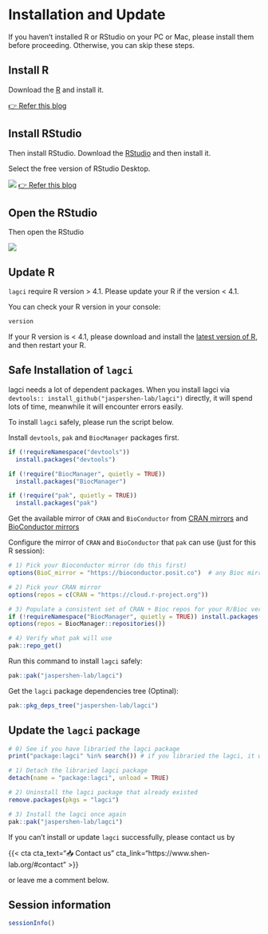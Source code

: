 # Installation and Update

If you haven't installed R or RStudio on your PC or Mac, please install them before proceeding. Otherwise, you can skip these steps.

## Install R

Download the [R](https://www.r-project.org/) and install it.

[👉 Refer this blog](https://www.dataquest.io/blog/installing-r-on-your-computer/)

## Install RStudio

Then install RStudio. Download the [RStudio](https://www.rstudio.com/products/rstudio/download/#download) and then install it.

Select the free version of RStudio Desktop.

![](/images/part1/rstudio_desktop.png) [👉 Refer this blog](https://www.stat.colostate.edu/~jah/talks_public_html/isec2020/installRStudio.html)

## Open the RStudio

Then open the RStudio

![](/images/part1/open_rstudio.png)

## Update R

`lagci` require R version \> 4.1. Please update your R if the version \< 4.1.

You can check your R version in your console:

```r
version
```

If your R version is \< 4.1, please download and install the [latest version of R](https://cran.r-project.org/mirrors.html), and then restart your R.

## Safe Installation of `lagci`

lagci needs a lot of dependent packages. When you install lagci via `devtools:: install_github("jaspershen-lab/lagci")` directly, it will spend lots of time, meanwhile it will encounter errors easily.

To install `lagci` safely, please run the script below.

Install `devtools`, `pak` and `BiocManager` packages first.

```r

if (!requireNamespace("devtools")) 
  install.packages("devtools")

if (!require("BiocManager", quietly = TRUE))
  install.packages("BiocManager")

if (!require("pak", quietly = TRUE)) 
  install.packages("pak")
```

Get the available mirror of `CRAN` and `BioConductor` from [CRAN mirrors](https://cran.r-project.org/mirrors.html) and [BioConductor mirrors](https://www.bioconductor.org/about/mirrors/)

Configure the mirror of `CRAN` and `BioConductor` that `pak` can use (just for this R session):

```r
# 1) Pick your Bioconductor mirror (do this first)
options(BioC_mirror = "https://bioconductor.posit.co")  # any Bioc mirror URL works

# 2) Pick your CRAN mirror
options(repos = c(CRAN = "https://cloud.r-project.org"))

# 3) Populate a consistent set of CRAN + Bioc repos for your R/Bioc version
if (!requireNamespace("BiocManager", quietly = TRUE)) install.packages("BiocManager")
options(repos = BiocManager::repositories())

# 4) Verify what pak will use
pak::repo_get()
```

Run this command to install `lagci` safely:

```r
pak::pak("jaspershen-lab/lagci")
```

Get the `lagci` package dependencies tree (Optinal):

```r
pak::pkg_deps_tree("jaspershen-lab/lagci")
```

## Update the `lagci` package

```r
# 0) See if you have libraried the lagci package
print("package:lagci" %in% search()) # if you libraried the lagci, it will echo `TRUE`

# 1) Detach the libraried lagci package
detach(name = "package:lagci", unload = TRUE)

# 2) Uninstall the lagci package that already existed
remove.packages(pkgs = "lagci")

# 3) Install the lagci once again
pak::pak("jaspershen-lab/lagci")
```

If you can't install or update `lagci` successfully, please contact us by

{{< cta cta_text="📥 Contact us" cta_link="https://www.shen-lab.org/#contact" >}}

or leave me a comment below.

## Session information

```r
sessionInfo()
```
